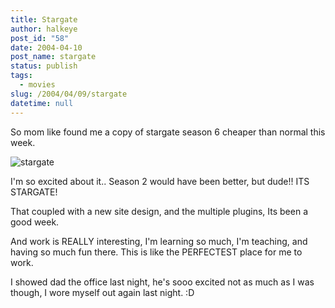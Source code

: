 ```yaml
---
title: Stargate
author: halkeye
post_id: "58"
date: 2004-04-10
post_name: stargate
status: publish
tags:
  - movies
slug: /2004/04/09/stargate
datetime: null
---
```


So mom like found me a copy of stargate season 6 cheaper than normal this week.

![stargate](xine_snapshot-4.png)

I'm so excited about it.. Season 2 would have been better, but dude!! ITS STARGATE!

That coupled with a new site design, and the multiple plugins, Its been a good week.

And work is REALLY interesting, I'm learning so much, I'm teaching, and having so much fun there. This is like the PERFECTEST place for me to work.

I showed dad the office last night, he's sooo excited not as much as I was though, I wore myself out again last night. :D
